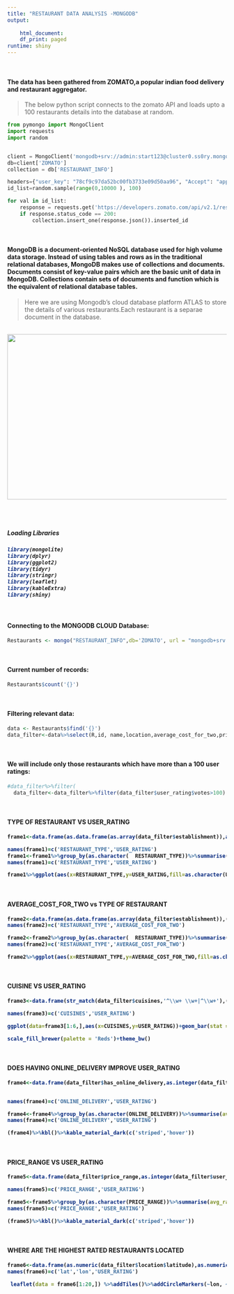 ```yaml
---
title: "RESTAURANT DATA ANALYSIS -MONGODB"
output:
  
    html_document:
    df_print: paged
runtime: shiny
---
```


<br>

<p><h4><b>The data has been gathered from ZOMATO,a popular indian food delivery and restaurant aggregator.</b></h4></p>

>The below python script connects to the zomato API and loads upto a 100 restaurants details into the database at random.

```python
from pymongo import MongoClient
import requests
import random


client = MongoClient('mongodb+srv://admin:start123@cluster0.ss0ry.mongodb.net/test')
db=client['ZOMATO']
collection = db['RESTAURANT_INFO']

headers={"user_key": "78cf9c97da52bc00fb3733e09d50aa96", "Accept": "application/json"}  
id_list=random.sample(range(0,10000 ), 100)

for val in id_list:
    response = requests.get('https://developers.zomato.com/api/v2.1/restaurant?res_id='+str(val),headers=headers)
    if response.status_code == 200:
        collection.insert_one(response.json()).inserted_id
```
<br>
<p><h4><b>MongoDB is a document-oriented NoSQL database used for high volume data storage. Instead of using tables and rows as in the 
traditional relational databases, MongoDB makes use of collections and documents. Documents consist of key-value pairs which are the basic unit of data in MongoDB. 
Collections contain sets of documents and function which is the equivalent of relational database tables.</b></h4></p>

>Here we are using Mongodb's cloud database platform ATLAS to
store the details of various restaurants.Each restaurant is a separae document in the database.

<br>
<img src="atlas.png" width="900" height="380">

<br>
<br>
<h5><b> Loading Libraries</b><h5>
```r
library(mongolite)
library(dplyr)
library(ggplot2)
library(tidyr)
library(stringr)
library(leaflet)
library(kableExtra)
library(shiny)
```

<br>
<h4><b>Connecting to the MONGODB CLOUD Database:</b></h4>
```r
Restaurants <- mongo("RESTAURANT_INFO",db='ZOMATO', url = "mongodb+srv://admin:start123@cluster0.ss0ry.mongodb.net/test")

```
<br>
<h4><b>Current number of records:</b></h4>
```r

Restaurants$count('{}')

```

<br>

<h4><b>Filtering relevant data:</b></h4>

```r

data <- Restaurants$find('{}')
data_filter<-data%>%select(R,id, name,location,average_cost_for_two,price_range,cuisines,opentable_support,user_rating,has_online_delivery,include_bogo_offers,is_table_reservation_supported,establishment)

```

<br>

<h4><b>We will include only those restaurants which have more than a 100 user ratings:</b></h4>


```r

#data_filter%>%filter(
  data_filter<-data_filter%>%filter(data_filter$user_rating$votes>100)


```

<br>

<h4><b>TYPE OF RESTAURANT VS USER_RATING</h4>
```r

frame1<-data.frame(as.data.frame(as.array(data_filter$establishment)),as.numeric(data_filter$user_rating$aggregate_rating))

names(frame1)=c('RESTAURANT_TYPE','USER_RATING')
frame1<-frame1%>%group_by(as.character(  RESTAURANT_TYPE))%>%summarise(avg_rating=round(mean(USER_RATING),1))%>%filter('as.character(RESTAURANT_TYPE)'!='character(0)')
names(frame1)=c('RESTAURANT_TYPE','USER_RATING')

frame1%>%ggplot(aes(x=RESTAURANT_TYPE,y=USER_RATING,fill=as.character(USER_RATING)))+geom_bar(stat = 'identity')+scale_fill_brewer(name = "Rating",palette = 'Reds')+theme(axis.text.x=element_text(angle=90,hjust=1,vjust=0.5))

```

<br>
<h4><b>AVERAGE_COST_FOR_TWO vs TYPE OF RESTAURANT</b></h4>
```r
frame2<-data.frame(as.data.frame(as.array(data_filter$establishment)),(data_filter$average_cost_for_two))
names(frame2)=c('RESTAURANT_TYPE','AVERAGE_COST_FOR_TWO')

frame2<-frame2%>%group_by(as.character(  RESTAURANT_TYPE))%>%summarise(avg_cost_for_2=round(mean(AVERAGE_COST_FOR_TWO),1))%>%filter('as.character(RESTAURANT_TYPE)'!='character(0)')
names(frame2)=c('RESTAURANT_TYPE','AVERAGE_COST_FOR_TWO')

frame2%>%ggplot(aes(x=RESTAURANT_TYPE,y=AVERAGE_COST_FOR_TWO,fill=as.character(AVERAGE_COST_FOR_TWO)))+geom_bar(stat = 'identity')+scale_fill_brewer(name = "AVG_COST",palette = 'Reds')+theme(axis.text.x=element_text(angle=90,hjust=1,vjust=0.5))
```



<br>
<h4><b>CUISINE VS USER_RATING</b></h4>
```r
frame3<-data.frame(str_match(data_filter$cuisines,'^\\w+ \\w+|^\\w+'),(data_filter$user_rating$aggregate_rating))%>%arrange(desc(data_filter$user_rating$aggregate_rating))

names(frame3)=c('CUISINES','USER_RATING')

ggplot(data=frame3[1:6,],aes(x=CUISINES,y=USER_RATING))+geom_bar(stat = 'identity',aes(fill=CUISINES))+

scale_fill_brewer(palette = 'Reds')+theme_bw()

```


<br>
<h4><b>DOES HAVING ONLINE_DELIVERY IMPROVE USER_RATING</b></h4>
```r
frame4<-data.frame(data_filter$has_online_delivery,as.integer(data_filter$user_rating$aggregate_rating))


names(frame4)=c('ONLINE_DELIVERY','USER_RATING')

frame4<-frame4%>%group_by(as.character(ONLINE_DELIVERY))%>%summarise(avg_rating=mean(USER_RATING))
names(frame4)=c('ONLINE_DELIVERY','USER_RATING')

(frame4)%>%kbl()%>%kable_material_dark(c('striped','hover'))
```

<br>
<h4><b>PRICE_RANGE VS USER_RATING</b></h4>
```r
frame5<-data.frame(data_filter$price_range,as.integer(data_filter$user_rating$aggregate_rating))

names(frame5)=c('PRICE_RANGE','USER_RATING')

frame5<-frame5%>%group_by(as.character(PRICE_RANGE))%>%summarise(avg_rating=mean(USER_RATING))
names(frame5)=c('PRICE_RANGE','USER_RATING')

(frame5)%>%kbl()%>%kable_material_dark(c('striped','hover'))
```


<br>
<h4><b>WHERE ARE THE HIGHEST RATED RESTAURANTS LOCATED</b></h4>
```r
frame6<-data.frame(as.numeric(data_filter$location$latitude),as.numeric(data_filter$location$longitude),as.integer(data_filter$user_rating$aggregate_rating))
names(frame6)=c('lat','lon','USER_RATING')

 leaflet(data = frame6[1:20,]) %>%addTiles()%>%addCircleMarkers(~lon, ~lat)
```
